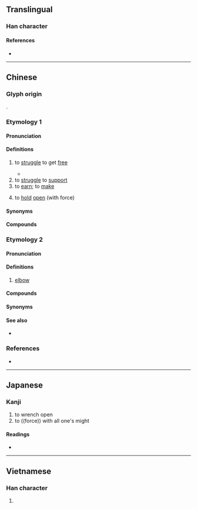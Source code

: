 {{also|挣}}
{{character info}}
==Translingual==

===Han character===
{{Han char|rn=64|rad=手|as=08|sn=11|four=52057|canj=QBSD|ids=⿰扌爭}}

====References====
* {{Han ref|kx=0438.030|dkj=12265|dj=0788.010|hdz=31901.021|uh=6399|ud=25497|bh=B1C3|bd=45507}}

----

==Chinese==
{{zh-forms|s=挣}}

===Glyph origin===
{{Han compound|手|爭|c1=s|c2=p|t1=hand|ls=psc|no_och2=1}}.

===Etymology 1===

====Pronunciation====
{{zh-pron
|m=zhèng,zhēng
|m_note=Mainland: zhēng - used only in {{zh-l|掙扎|tr=zhēngzhá}}
Taiwan: zhèng - "to earn (money)"; zhēng - other senses
|ma=y
|dg=зын3
|c=zaang1,zang1,zaang6
|md=cĕng
|mn=qz:chng/xm,zz:cheng/tw:chiⁿ/tw:chiāⁿ
|w=1tsen
|cat=v
}}

====Definitions====
{{zh-hanzi}}

# to [[struggle]] to get [[free]]
#: {{zh-x|掙{zhēng}扎|to struggle}}
#: {{zh-co|掙 斷 繩索|to break oneself free from a rope}}
#* {{zh-x|那 獃{dāi}子{zi} 左 掙 右 掙，掙 不 得 脫手。||ref=Xiyouji}}
# to [[struggle]] to [[support]]
# to [[earn]]; to [[make]]
#: {{zh-co|掙 面子{zi}|to earn "face" from others}}
#: {{zh-x|你 每 個 月 掙 多少{shao} 錢？|How much do you make each month?}}
# to [[hold]] [[open]] (with force)

====Synonyms====
{{zh-dial|掙}}

====Compounds====
{{zh-der|呆呆掙掙|呆掙|囈掙|垂死掙扎|展掙|彈掙|扎掙|打掙|掙命|掙扎|掙挫|掙揣|掙脫|掙臉|掙錢|掙開|掙䦟|放懞掙|痴掙|硬掙|立掙|馬掙力戰}}

===Etymology 2===

====Pronunciation====
{{zh-pron
|c=zaang1
|cat=v
}}

====Definitions====
{{zh-hanzi}} {{tlb|zh|Cantonese}}

# {{rfv-sense|zh}} {{lb|zh|anatomy}} [[elbow]]

====Compounds====
{{zh-der|手掙|批掙|鬆掙|托手掙}}

====Synonyms====
{{zh-dial|胳膊肘}}

====See also====
* {{zh-l|踭}}

===References===
* {{R:yue:Hanzi}}

{{zh-cat|Intermediate}}

----

==Japanese==

===Kanji===
{{ja-kanji|grade=|rs=手08}}

# to wrench open
# to ((force)) with all one's might

====Readings====
* {{ja-readings|on=[[そう]] (sō), [[しょう]] (shō)|kun=[[さす]] (sasu)}}

----

==Vietnamese==

===Han character===
{{vi-readings|reading=tránh, giành|rs=手08}}

# {{rfdef|vi|sort=手08}}